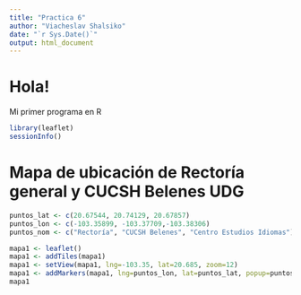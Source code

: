 ---
title: "Practica 6"
author: "Viacheslav Shalsiko"
date: "`r Sys.Date()`"
output: html_document
---

# Hola!
Mi primer programa en R

```{r}
library(leaflet)
sessionInfo()
```

# Mapa de ubicación de Rectoría general y CUCSH Belenes UDG



```{r}

puntos_lat <- c(20.67544, 20.74129, 20.67857)
puntos_lon <- c(-103.35899, -103.37709,-103.38306)
puntos_nom <- c("Rectoría", "CUCSH Belenes", "Centro Estudios Idiomas")

mapa1 <- leaflet()
mapa1 <- addTiles(mapa1)
mapa1 <- setView(mapa1, lng=-103.35, lat=20.685, zoom=12)
mapa1 <- addMarkers(mapa1, lng=puntos_lon, lat=puntos_lat, popup=puntos_nom)
mapa1 
```

